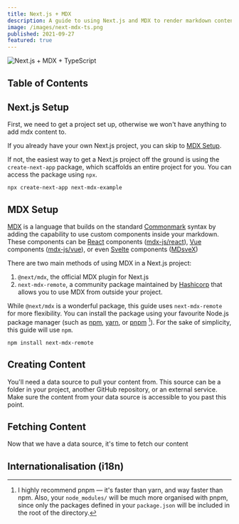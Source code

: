 ```yaml
---
title: Next.js + MDX
description: A guide to using Next.js and MDX to render markdown content with custom components from a remote source
image: /images/next-mdx-ts.png
published: 2021-09-27
featured: true
---
```


<Image
    src="/images/next-mdx-ts.png"
    alt="Next.js + MDX + TypeScript"
    width={1920}
    height={800}
/>

## Table of Contents

## Next.js Setup

First, we need to get a project set up, otherwise we won't have anything to add mdx content to.

If you already have your own Next.js project, you can skip to [MDX Setup](#mdx-setup).

If not, the easiest way to get a Next.js project off the ground is using the `create-next-app` package, which scaffolds an entire project for you. You can access the package using `npx`.

```
npx create-next-app next-mdx-example
```

## MDX Setup

[MDX](https://mdx-js.com) is a language that builds on the standard [Commonmark](https://commonmark.org) syntax by adding the capability to use custom components inside your markdown. These components can be [React](https://reactjs.org) components ([mdx-js/react](https://github.com/mdx-js/mdx/tree/master/packages/react)), [Vue](https://vuejs.org) components ([mdx-js/vue](https://github.com/mdx-js/mdx/tree/master/packages/vue)), or even [Svelte](https://svelte.dev) components ([MDsveX](https://mdsvex.com))

There are two main methods of using MDX in a Next.js project:

1. `@next/mdx`, the official MDX plugin for Next.js
2. `next-mdx-remote`, a community package maintained by [Hashicorp](https://www.hashicorp.com) that allows you to use MDX from outside your project.

While `@next/mdx` is a wonderful package, this guide uses `next-mdx-remote` for more flexibility. You can install the package using your favourite Node.js package manager (such as [npm](https://www.npmjs.com), [yarn](https://yarnpkg.com), or [pnpm](https://pnpm.io) [^1]). For the sake of simplicity, this guide will use `npm`.

```
npm install next-mdx-remote
```

## Creating Content

You'll need a data source to pull your content from. This source can be a folder in your project, another GitHub repository, or an external service. Make sure the content from your data source is accessible to you past this point.

## Fetching Content

Now that we have a data source, it's time to fetch our content

## Internationalisation (i18n)

[^1]: I highly recommend pnpm — it's faster than yarn, and way faster than npm. Also, your `node_modules/` will be much more organised with pnpm, since only the packages defined in your `package.json` will be included in the root of the directory.
